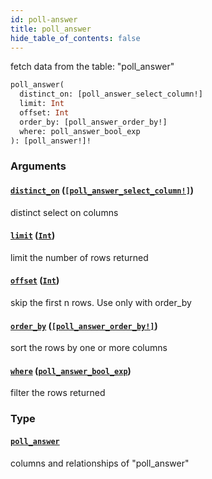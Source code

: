 ```yaml
---
id: poll-answer
title: poll_answer
hide_table_of_contents: false
---
```


fetch data from the table: "poll_answer"

```graphql
poll_answer(
  distinct_on: [poll_answer_select_column!]
  limit: Int
  offset: Int
  order_by: [poll_answer_order_by!]
  where: poll_answer_bool_exp
): [poll_answer!]!
```

### Arguments

#### [`distinct_on`](#) ([`[poll_answer_select_column!]`](/07-graphql/enums/poll-answer-select-column))

distinct select on columns

#### [`limit`](#) ([`Int`](/07-graphql/scalars/int))

limit the number of rows returned

#### [`offset`](#) ([`Int`](/07-graphql/scalars/int))

skip the first n rows. Use only with order_by

#### [`order_by`](#) ([`[poll_answer_order_by!]`](/07-graphql/inputs/poll-answer-order-by))

sort the rows by one or more columns

#### [`where`](#) ([`poll_answer_bool_exp`](/07-graphql/inputs/poll-answer-bool-exp))

filter the rows returned

### Type

#### [`poll_answer`](/07-graphql/objects/poll-answer)

columns and relationships of "poll_answer"
